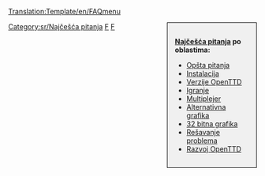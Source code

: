 [[Translation:Template/en/FAQmenu]]
<noinclude></noinclude><div style="float:right;width:150px;border:1px solid black;background:#F0F0F0;padding:15px;-moz-border-radius:5px;">
<span style="font-weight:bold">[[sr/Archive/Other/Najčešća pitanja|Najčešća pitanja]] po oblastima:</span>

* [[sr/Manual/Najčešća opšta pitanja|Opšta pitanja]]
* [[sr/Manual/Najčešća pitanja o instalaciji|Instalacija]]
* [[sr/Archive/Other/Najčešća pitanja o verzijama OpenTTD|Verzije OpenTTD]]
* [[sr/Manual/Najčešća pitanja o igranju|Igranje]]
* [[sr/Manual/Najčešća pitanja o multiplejeru|Multiplejer]]
* [[sr/Najčešća pitanja o alternativnoj grafici|Alternativna grafika]]
* [[sr/Archive/Old 32bpp/Najčešća pitanja o 32 bitnoj grafici|32 bitna grafika]]
* [[sr/Manual/Najčešća pitanja o rešavanju problema|Rešavanje problema]]
* [[sr/Development/Najčešća pitanja o razvoju OpenTTD|Razvoj OpenTTD]]
</div>
<includeonly>[[Category:sr/Najčešća pitanja]]</includeonly><noinclude>

[[Category:en/Šabloni|F]][[Category:en/Navigacija|F]]
</noinclude>